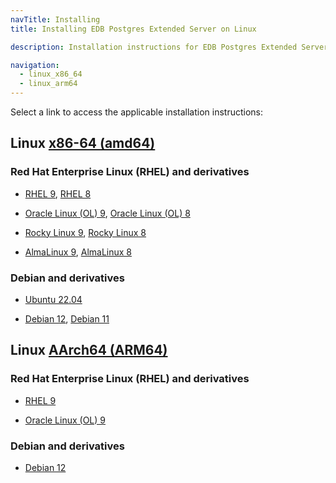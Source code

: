 ```yaml
---
navTitle: Installing
title: Installing EDB Postgres Extended Server on Linux

description: Installation instructions for EDB Postgres Extended Server on Linux.

navigation:
  - linux_x86_64
  - linux_arm64
---
```


Select a link to access the applicable installation instructions:

## Linux [x86-64 (amd64)](linux_x86_64)

### Red Hat Enterprise Linux (RHEL) and derivatives

- [RHEL 9](linux_x86_64/pge_rhel_9), [RHEL 8](linux_x86_64/pge_rhel_8)

- [Oracle Linux (OL) 9](linux_x86_64/pge_rhel_9), [Oracle Linux (OL) 8](linux_x86_64/pge_rhel_8)

- [Rocky Linux 9](linux_x86_64/pge_other_linux_9), [Rocky Linux 8](linux_x86_64/pge_other_linux_8)

- [AlmaLinux 9](linux_x86_64/pge_other_linux_9), [AlmaLinux 8](linux_x86_64/pge_other_linux_8)

### Debian and derivatives

- [Ubuntu 22.04](linux_x86_64/pge_ubuntu_22)

- [Debian 12](linux_x86_64/pge_debian_12), [Debian 11](linux_x86_64/pge_debian_11)

## Linux [AArch64 (ARM64)](linux_arm64)

### Red Hat Enterprise Linux (RHEL) and derivatives

- [RHEL 9](linux_arm64/pge_rhel_9)

- [Oracle Linux (OL) 9](linux_arm64/pge_rhel_9)

### Debian and derivatives

- [Debian 12](linux_arm64/pge_debian_12)

